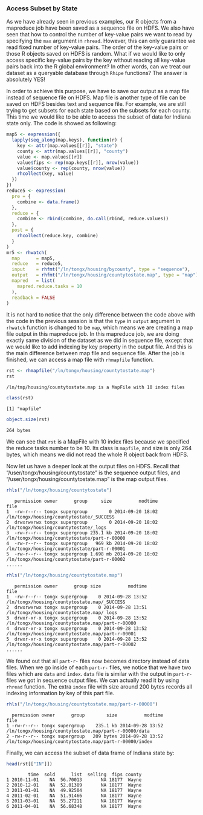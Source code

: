 ### Access Subset by State ###

As we have already
seen in previous examples, our R objects from a mapreduce job have been saved as a sequence file on HDFS.
We also have seen that how to control the number of key-value pairs we want to read by specifying the `max`
argument in `rhread`. However, this can only guarantee we read fixed number of key-value pairs. The order
of the key-value pairs or those R objects saved on HDFS is random. What if we would like to only access 
specific key-value pairs by the key without reading all key-value pairs back into the R global environment?
In other words, can we treat our dataset as a queryable database through `Rhipe` functions? The answer is
absolutely YES!

In order to achieve this purpose, we have to save our output as a map file instead of sequence file on HDFS.
Map file is another type of file can be saved on HDFS besides text and sequence file. For example, we are 
still trying to get subsets for each state based on the subsets for each county. This time we would like to 
be able to access the subset of data for Indiana state only. The code is showed as following:

```r
map5 <- expression({
  lapply(seq_along(map.keys), function(r) {
    key <- attr(map.values[[r]], "state")
    county <- attr(map.values[[r]], "county")
    value <- map.values[[r]]
    value$fips <- rep(map.keys[[r]], nrow(value))
    value$county <- rep(county, nrow(value))
    rhcollect(key, value)
  })
})
reduce5 <- expression(
  pre = {
    combine <- data.frame()
  },
  reduce = {
    combine <- rbind(combine, do.call(rbind, reduce.values))
  },
  post = {
    rhcollect(reduce.key, combine)
  }
)
mr5 <- rhwatch(
  map      = map5,
  reduce   = reduce5,
  input    = rhfmt("/ln/tongx/housing/bycounty", type = "sequence"),
  output   = rhfmt("/ln/tongx/housing/countytostate.map", type = "map"),
  mapred   = list( 
    mapred.reduce.tasks = 10
  ),
  readback = FALSE
)
```

It is not hard to notice that the only difference between the code above with the code in the previous
session is that the `type` in `output` argument in `rhwatch` function is changed to be `map`, which means
we are creating a map file output in this mapreduce job. In this mapreduce job, we are doing exactly same
division of the dataset as we did in sequence file, except that we would like to add indexing by key 
property in the output file. And this is the main difference between map file and sequence file. After
the job is finished, we can access a map file with `rhmapfile` function.

```r
rst <- rhmapfile("/ln/tongx/housing/countytostate.map")
rst
```
```
/ln/tmp/housing/countytostate.map is a MapFile with 10 index files
```
```r
class(rst)
```
```
[1] "mapfile"
```
```r
object.size(rst)
```
```
264 bytes
```

We can see that `rst` is a MapFile with 10 index files because we specified the reduce tasks number 
to be 10. Its class is `mapfile`, and size is only 264 bytes, which means we did not read the whole R
object back from HDFS.

Now let us have a deeper look at the output files on HDFS. Recall that "/user/tongx/housing/countytostate"
is the sequence output files, and "/user/tongx/housing/countytostate.map" is the map output files.

```r
rhls("/ln/tongx/housing/countytostate")
```
```
   permission owner      group     size          modtime                                         file
1  -rw-r--r-- tongx supergroup        0 2014-09-20 18:02     /ln/tongx/housing/countytostate/_SUCCESS
2  drwxrwxrwx tongx supergroup        0 2014-09-20 18:02        /ln/tongx/housing/countytostate/_logs
3  -rw-r--r-- tongx supergroup 235.1 kb 2014-09-20 18:02 /ln/tongx/housing/countytostate/part-r-00000
4  -rw-r--r-- tongx supergroup   969 kb 2014-09-20 18:02 /ln/tongx/housing/countytostate/part-r-00001
5  -rw-r--r-- tongx supergroup 1.698 mb 2014-09-20 18:02 /ln/tongx/housing/countytostate/part-r-00002
......
```
```r
rhls("/ln/tongx/housing/countytostate.map")
```
```
   permission owner      group size          modtime                                             file
1  -rw-r--r-- tongx supergroup    0 2014-09-28 13:52     /ln/tongx/housing/countytostate.map/_SUCCESS
2  drwxrwxrwx tongx supergroup    0 2014-09-28 13:51        /ln/tongx/housing/countytostate.map/_logs
3  drwxr-xr-x tongx supergroup    0 2014-09-28 13:52 /ln/tongx/housing/countytostate.map/part-r-00000
4  drwxr-xr-x tongx supergroup    0 2014-09-28 13:52 /ln/tongx/housing/countytostate.map/part-r-00001
5  drwxr-xr-x tongx supergroup    0 2014-09-28 13:52 /ln/tongx/housing/countytostate.map/part-r-00002
......
```

We found out that all `part-r-` files now becomes directory instead of data files. When we go inside of each
`part-r-` files, we notice that we have two files which are `data` and `index`. `data` file is similar with 
the output in `part-r-` files we got in sequence output files. We can actually read it by using `rhread` 
function. The extra `index` file with size around 200 bytes records all indexing information by key of this 
part file.

```r
rhls("/ln/tongx/housing/countytostate.map/part-r-00000")
```
```
  permission owner      group        size          modtime                                                   file
1 -rw-r--r-- tongx supergroup    235.1 kb 2014-09-28 13:52  /ln/tongx/housing/countytostate.map/part-r-00000/data
2 -rw-r--r-- tongx supergroup   209 bytes 2014-09-28 13:52 /ln/tongx/housing/countytostate.map/part-r-00000/index
```

Finally, we can access the subset of data frame of Indiana state by:

```r
head(rst[["IN"]])
```
```
        time  sold      list  selling  fips county
1 2010-11-01    NA  56.70013       NA 18177  Wayne
2 2010-12-01    NA  52.01389       NA 18177  Wayne
3 2011-01-01    NA  49.92504       NA 18177  Wayne
4 2011-02-01    NA  51.91466       NA 18177  Wayne
5 2011-03-01    NA  55.27211       NA 18177  Wayne
6 2011-04-01    NA  56.68348       NA 18177  Wayne
```
